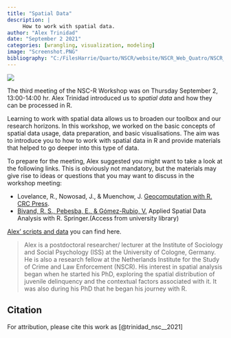 ```yaml
---
title: "Spatial Data"
description: |
     How to work with spatial data.
author: "Alex Trinidad"
date: "September 2 2021"
categories: [wrangling, visualization, modeling]
image: "Screenshot.PNG"
bibliography: "C:/FilesHarrie/Quarto/NSCR/website/NSCR_Web_Quatro/NSCR_Blog_Quarto/references/references.bib"
---
```


![](Screenshot.PNG)

The third meeting of the NSC-R Workshop was on Thursday September 2, 13:00-14:00 hr. Alex Trinidad introduced us to *spatial data* and how they can be processed in R.

Learning to work with spatial data allows us to broaden our toolbox and our research horizons. In this workshop, we worked on the basic concepts of spatial data usage, data preparation, and basic visualisations. The aim was to introduce you to how to work with spatial data in R and provide materials that helped to go deeper into this type of data.

To prepare for the meeting, Alex suggested you might want to take a look at the following links. This is obviously not mandatory, but the materials may give rise to ideas or questions that you may want to discuss in the workshop meeting:

-   Lovelance, R., Nowosad, J., & Muenchow, J. [Geocomputation with R. CRC Press](https://geocompr.robinlovelace.net/).\
-   [Bivand, R. S., Pebesba, E., & Gómez-Rubio, V.](https://link.springer.com/book/10.1007/978-1-4614-7618-4) Applied Spatial Data Analysis with R. Springer.(Access from university library)

[Alex' scripts and data](https://github.com/Jonkman1/NSC_R/tree/main/Meeting_3_SpatialData) you can find here.

> Alex is a postdoctoral researcher/ lecturer at the Institute of Sociology and Social Psychology (ISS) at the University of Cologne, Germany. He is also a research fellow at the Netherlands Institute for the Study of Crime and Law Enforcement (NSCR). His interest in spatial analysis began when he started his PhD, exploring the spatial distribution of juvenile delinquency and the contextual factors associated with it. It was also during his PhD that he began his journey with R.

## Citation

For attribution, please cite this work as [@trinidad_nsc__2021]

  
